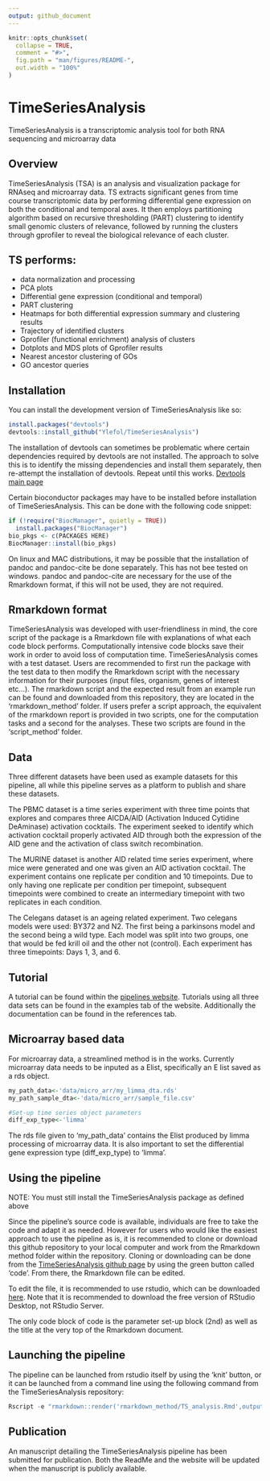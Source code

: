 ```yaml
---
output: github_document
---
```


<!-- README.md is generated from README.Rmd. Please edit that file -->

```r
knitr::opts_chunk$set(
  collapse = TRUE,
  comment = "#>",
  fig.path = "man/figures/README-",
  out.width = "100%"
)
```

# TimeSeriesAnalysis

<!-- badges: start -->
<!-- badges: end -->

TimeSeriesAnalysis is a transcriptomic analysis tool for both RNA sequencing and microarray data

## Overview

TimeSeriesAnalysis (TSA) is an analysis and visualization package for RNAseq and
microarray data. TS extracts significant genes from time course
transcriptomic data by performing differential gene expression on both
the conditional and temporal axes. It then employs partitioning
algorithm based on recursive thresholding (PART) clustering to identify
small genomic clusters of relevance, followed by running the clusters
through gprofiler to reveal the biological relevance of each cluster.


## TS performs: 

* data normalization and processing 
* PCA plots 
* Differential gene expression (conditional and temporal) 
* PART clustering 
* Heatmaps for both differential expression summary and clustering results
* Trajectory of identified clusters 
* Gprofiler (functional enrichment) analysis of clusters 
* Dotplots and MDS plots of Gprofiler results 
* Nearest ancestor clustering of GOs 
* GO ancestor queries


## Installation

You can install the development version of TimeSeriesAnalysis like so:

``` r
install.packages("devtools")
devtools::install_github("Ylefol/TimeSeriesAnalysis")
```
The installation of devtools can sometimes be problematic where certain dependencies
required by devtools are not installed. The approach to solve this is to identify
the missing dependencies and install them separately, then re-attempt the installation
of devtools. Repeat until this works.
[Devtools main page](https://www.r-project.org/nosvn/pandoc/devtools.html)

Certain bioconductor packages may have to be installed before
installation of TimeSeriesAnalysis. This can be done with the following
code snippet:

``` r
if (!require("BiocManager", quietly = TRUE))
  install.packages("BiocManager")
bio_pkgs <- c(PACKAGES HERE)
BiocManager::install(bio_pkgs)
```

On linux and MAC distributions, it may be possible that the installation of pandoc
and pandoc-cite be done separately. This has not bee tested on windows.
pandoc and pandoc-cite are necessary for the use of the Rmarkdown format, if this
will not be used, they are not required.

## Rmarkdown format

TimeSeriesAnalysis was developed with user-friendliness in mind, the
core script of the package is a Rmarkdown file with explanations of what
each code block performs. Computationally intensive code blocks save
their work in order to avoid loss of computation time.
TimeSeriesAnalysis comes with a test dataset. Users are recommended to
first run the package with the test data to then modify the Rmarkdown
script with the necessary information for their purposes (input files,
organism, genes of interest etc…). The rmarkdown script and the expected
result from an example run can be found and downloaded from this
repository, they are located in the ‘rmarkdown_method’ folder. If users
prefer a script approach, the equivalent of the rmarkdown report is
provided in two scripts, one for the computation tasks and a second for
the analyses. These two scripts are found in the ‘script_method’ folder.

## Data

Three different datasets have been used as example datasets for this pipeline,
all while this pipeline serves as a platform to publish and share these datasets.

The PBMC dataset is a time series experiment with three time points that explores 
and compares three AICDA/AID (Activation Induced Cytidine DeAminase) activation cocktails.
The experiment seeked to identify which activation cocktail properly activated AID
through both the expression of the AID gene and the activation of class switch recombination.

The MURINE dataset is another AID related time series experiment, where mice were generated and
one was given an AID activation cocktail. The experiment contains one replicate per condition and
10 timepoints. Due to only having one replicate per condition per timepoint, subsequent timepoints
were combined to create an intermediary timepoint with two replicates in each condition.

The Celegans dataset is an ageing related experiment. Two celegans models were used: BY372 and N2.
The first being a parkinsons model and the second being a wild type. Each model was split into
two groups, one that would be fed krill oil and the other not (control). Each experiment
has three timepoints: Days 1, 3, and 6.

## Tutorial

A tutorial can be found within the [pipelines website](https://ylefol.github.io/TimeSeriesAnalysis/). 
Tutorials using all three data sets can be found in the examples tab of the website. Additionally the 
documentation can be found in the references tab.

## Microarray based data

For microarray data, a streamlined method is in the works. Currently microarray data needs to be inputed 
as a Elist, specifically an E list saved as a rds object.
``` r
my_path_data<-'data/micro_arr/my_limma_dta.rds'
my_path_sample_dta<-'data/micro_arr/sample_file.csv'

#Set-up time series object parameters
diff_exp_type<-'limma' 
```
The rds file given to 'my_path_data' contains the Elist produced by limma processing
of microarray data. It is also important to set the differential gene expression type (diff_exp_type)
to 'limma'. 

## Using the pipeline

NOTE: You must still install the TimeSeriesAnalysis package as defined above

Since the pipeline's source code is available, individuals are free to take the code
and adapt it as needed. However for users who would like the easiest approach to use the
pipeline as is, it is recommended to clone or download this github repository to your local computer
and work from the Rmarkdown method folder within the repository.
Cloning or downloading can be done from the [TimeSeriesAnalysis github page](https://github.com/Ylefol/TimeSeriesAnalysis)
by using the green button called 'code'.
From there, the Rmarkdown file can be edited.

To edit the file, it is recommended to use rstudio, which can be downloaded [here](https://www.rstudio.com/products/rstudio/download/).
Note that it is recommended to download the free version of RStudio Desktop, not RStudio Server.

The only code block of code is the parameter set-up block (2nd) as well as the title
at the very top of the Rmarkdown document.

## Launching the pipeline

The pipeline can be launched from rstudio itself by using the 'knit' button, or it can be launched from a command line using the
following command from the TimeSeriesAnalysis repository:
```r
Rscript -e "rmarkdown::render('rmarkdown_method/TS_analysis.Rmd',output_file='TS_analysis.html')"
```

## Publication

An manuscript detailing the TimeSeriesAnalysis pipeline has been submitted for publication. Both the ReadMe and
the website will be updated when the manuscript is publicly available.
